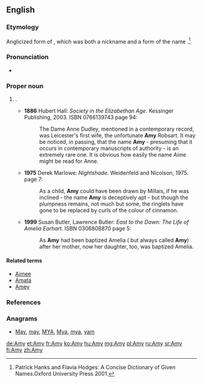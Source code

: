 ==English==

===Etymology===
Anglicized form of {{etyl|fro}} {{term|Amee|lang=fro}},
which was both a nickname and a form of the {{etyl|la}} name {{term|Amata|lang=la||beloved}}.<ref> Patrick Hanks and Flavia Hodges: A Concise Dictionary of Given Names.Oxford University Press 2001.</ref>

===Pronunciation===
* {{IPA|/ˈeɪmi/|lang=en}}

===Proper noun===
{{en-proper noun}}

# {{given name|female|from=Latin}}.
#* '''1886''' Hubert Hall: ''Society in the Elizabethan Age''. Kessinger Publishing, 2003. ISBN 0766139743  page 94:
#*: The Dame Anne Dudley, mentioned in a contemporary record, was Leicester's first wife, the unfortunate '''Amy''' Robsart. It may be noticed, in passing, that the name '''Amy''' - presuming that it occurs in contemporary manuscripts of authority - is an extremely rare one. It is obvious how easily the name ''Aime'' might be read for Anne.
#* '''1975''' Derek Marlowe: ''Nightshade''. Weidenfeld and Nicolson, 1975. page 7:
#*: As a child, '''Amy''' could have been drawn by Millais, if he was inclined - the name '''Amy''' is deceptively apt - but though the plumpness remains, not much but some, the ringlets have gone to be replaced by curls of the colour of cinnamon.
#* '''1999''' Susan Butler, Lawrence Butler: ''East to the Dawn: The Life of Amelia Earhart.'' ISBN 0306808870  page 5:
#*: As '''Amy''' had been baptized Amelia ( but always called '''Amy''') after her mother, now her daughter, too, was baptized Amelia.

====Related terms====
* [[Aimee]]
* [[Amata]]
* [[Amey]]

===References===
<references/>

===Anagrams===
* [[May#English|May]], [[may#English|may]], [[MYA#English|MYA]], [[Mya#English|Mya]], [[mya#English|mya]], [[yam#English|yam]]

[[de:Amy]]
[[et:Amy]]
[[fr:Amy]]
[[ko:Amy]]
[[hu:Amy]]
[[mg:Amy]]
[[pl:Amy]]
[[ru:Amy]]
[[sr:Amy]]
[[fi:Amy]]
[[zh:Amy]]